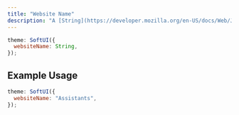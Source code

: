 ```yaml
---
title: "Website Name"
description: "A [String](https://developer.mozilla.org/en-US/docs/Web/JavaScript/Reference/Global_Objects/String) which is the name of your website and displayed in a lot of places."
---
```


```js
theme: SoftUI({
  websiteName: String,
});
```

## Example Usage

```js
theme: SoftUI({
  websiteName: "Assistants",
});
```
